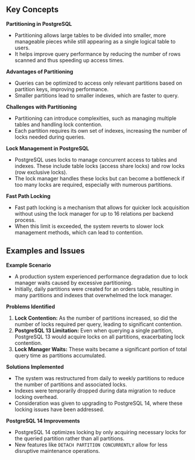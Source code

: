 ## Key Concepts

**Partitioning in PostgreSQL**

- Partitioning allows large tables to be divided into smaller, more manageable pieces while still appearing as a single logical table to users.
- It helps improve query performance by reducing the number of rows scanned and thus speeding up access times.

**Advantages of Partitioning**

- Queries can be optimized to access only relevant partitions based on partition keys, improving performance.
- Smaller partitions lead to smaller indexes, which are faster to query.

**Challenges with Partitioning**

- Partitioning can introduce complexities, such as managing multiple tables and handling lock contention.
- Each partition requires its own set of indexes, increasing the number of locks needed during queries.

**Lock Management in PostgreSQL**

- PostgreSQL uses locks to manage concurrent access to tables and indexes. These include table locks (access share locks) and row locks (row exclusive locks).
- The lock manager handles these locks but can become a bottleneck if too many locks are required, especially with numerous partitions.

**Fast Path Locking**

- Fast path locking is a mechanism that allows for quicker lock acquisition without using the lock manager for up to 16 relations per backend process.
- When this limit is exceeded, the system reverts to slower lock management methods, which can lead to contention.

## Examples and Issues

**Example Scenario**

- A production system experienced performance degradation due to lock manager waits caused by excessive partitioning.
- Initially, daily partitions were created for an orders table, resulting in many partitions and indexes that overwhelmed the lock manager.

**Problems Identified**

1. **Lock Contention:** As the number of partitions increased, so did the number of locks required per query, leading to significant contention.
2. **PostgreSQL 13 Limitation:** Even when querying a single partition, PostgreSQL 13 would acquire locks on all partitions, exacerbating lock contention.
3. **Lock Manager Waits:** These waits became a significant portion of total query time as partitions accumulated.

**Solutions Implemented**

- The system was restructured from daily to weekly partitions to reduce the number of partitions and associated locks.
- Indexes were temporarily dropped during data migration to reduce locking overhead.
- Consideration was given to upgrading to PostgreSQL 14, where these locking issues have been addressed.

**PostgreSQL 14 Improvements**

- PostgreSQL 14 optimizes locking by only acquiring necessary locks for the queried partition rather than all partitions.
- New features like `DETACH PARTITION CONCURRENTLY` allow for less disruptive maintenance operations.
